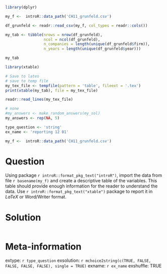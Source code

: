 ```r
library(dplyr)

my_f <-  introR::data_path('CH11_grunfeld.csv')

df_grunfeld <- readr::read_csv(my_f, col_types = readr::cols())

my_tab <- tibble(nrows = nrow(df_grunfeld),
                 ncol = ncol(df_grunfeld),
                 n_companies = length(unique(df_grunfeld$firm)),
                 n_years = length(unique(df_grunfeld$year)))

my_tab

library(xtable)

# Save to lates
# save to temp file
my_tex_file <- tempfile(pattern = 'table', fileext = '.tex')
print(xtable(my_tab), file = my_tex_file)

readr::read_lines(my_tex_file)
```

```r
# none
#my_answers <- make_random_answers(my_sol)
my_answers <- rep(NA, 5)

type_question <- 'string'
ex_name <- 'reporting 12 01'

my_f <-  introR::data_path('CH11_grunfeld.csv')

```

Question
========

Using package `r introR::format_pkg_text("introR")`, import the data from file `r basename(my_f)` and create a descriptive table of the variables. This table should provide enough information for the reader to understand the data. Use `r introR::format_pkg_text("xtable")` package to report it in _LaTeX_ or Word/Writer format.



Solution
================

```r
```


Meta-information
================
extype: `r type_question`
exsolution: `r mchoice2string(c(TRUE, FALSE, FALSE, FALSE, FALSE), single = TRUE)`
exname: `r ex_name`
exshuffle: TRUE

